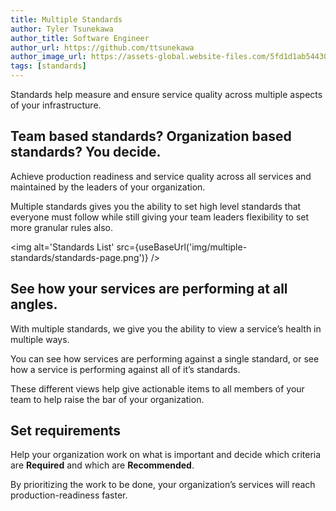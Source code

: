 ```yaml
---
title: Multiple Standards
author: Tyler Tsunekawa
author_title: Software Engineer
author_url: https://github.com/ttsunekawa
author_image_url: https://assets-global.website-files.com/5fd1d1ab54430e3590726397/5fd1d1ab54430e379c7264e2_tyler-headshot.png
tags: [standards]
---
```



Standards help measure and ensure service quality across multiple aspects of your infrastructure.

<!--truncate-->

## Team based standards? Organization based standards? You decide.

Achieve production readiness and service quality across all services and maintained by the leaders of your organization.

Multiple standards gives you the ability to set high level standards that everyone must follow while still giving your team leaders flexibility to set more granular rules also.

<img
  alt='Standards List'
  src={useBaseUrl('img/multiple-standards/standards-page.png')}
/>

## See how your services are performing at all angles.

With multiple standards, we give you the ability to view a service’s health in multiple ways.

You can see how services are performing against a single standard, or see how a service is performing against all of it’s standards.

These different views help give actionable items to all members of your team to help raise the bar of your organization.

## Set requirements

Help your organization work on what is important and decide which criteria are **Required** and which are **Recommended**.

By prioritizing the work to be done, your organization’s services will reach production-readiness faster.